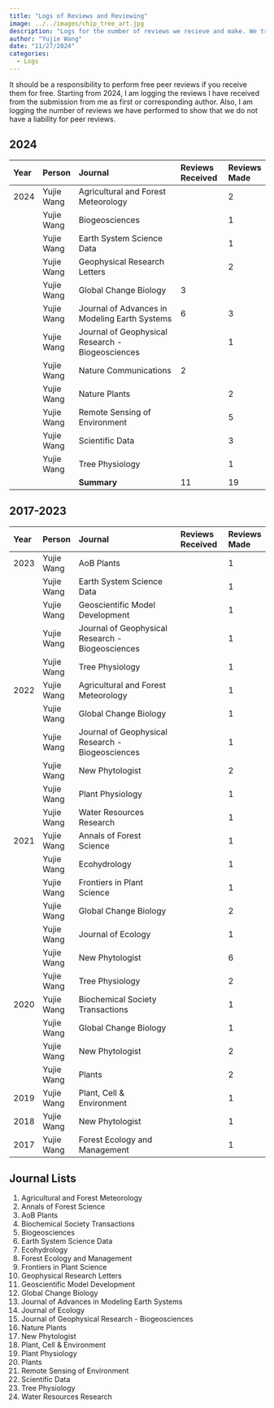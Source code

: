 ```yaml
---
title: "Logs of Reviews and Reviewing"
image: ../../images/chip_tree_art.jpg
description: "Logs for the number of reviews we recieve and make. We try to balance the two!"
author: "Yujie Wang"
date: "11/27/2024"
categories:
  - Logs
---
```


It should be a responsibility to perform free peer reviews if you receive them for free. Starting from 2024, I am logging the reviews I have received from the submission from me as first or corresponding author. Also, I am logging the number of reviews we have performed to show that we do not have a liability for peer reviews.

## 2024

| **Year** | **Person**  | **Journal**                                      | **Reviews Received** | **Reviews Made** |
|:---------|:------------|:-------------------------------------------------|:---------------------|:-----------------|
| 2024     | Yujie Wang  | Agricultural and Forest Meteorology              |                      | 2                |
|          | Yujie Wang  | Biogeosciences                                   |                      | 1                |
|          | Yujie Wang  | Earth System Science Data                        |                      | 1                |
|          | Yujie Wang  | Geophysical Research Letters                     |                      | 2                |
|          | Yujie Wang  | Global Change Biology                            | 3                    |                  |
|          | Yujie Wang  | Journal of Advances in Modeling Earth Systems    | 6                    | 3                |
|          | Yujie Wang  | Journal of Geophysical Research - Biogeosciences |                      | 1                |
|          | Yujie Wang  | Nature Communications                            | 2                    |                  |
|          | Yujie Wang  | Nature Plants                                    |                      | 2                |
|          | Yujie Wang  | Remote Sensing of Environment                    |                      | 5                |
|          | Yujie Wang  | Scientific Data                                  |                      | 3                |
|          | Yujie Wang  | Tree Physiology                                  |                      | 1                |
|          |             | **Summary**                                      | 11                   | 19               |

## 2017-2023

| **Year** | **Person**  | **Journal**                                      | **Reviews Received** | **Reviews Made** |
|:---------|:------------|:-------------------------------------------------|:---------------------|:-----------------|
| 2023     | Yujie Wang  | AoB Plants                                       |                      | 1                |
|          | Yujie Wang  | Earth System Science Data                        |                      | 1                |
|          | Yujie Wang  | Geoscientific Model Development                  |                      | 1                |
|          | Yujie Wang  | Journal of Geophysical Research - Biogeosciences |                      | 1                |
|          | Yujie Wang  | Tree Physiology                                  |                      | 1                |
| 2022     | Yujie Wang  | Agricultural and Forest Meteorology              |                      | 1                |
|          | Yujie Wang  | Global Change Biology                            |                      | 1                |
|          | Yujie Wang  | Journal of Geophysical Research - Biogeosciences |                      | 1                |
|          | Yujie Wang  | New Phytologist                                  |                      | 2                |
|          | Yujie Wang  | Plant Physiology                                 |                      | 1                |
|          | Yujie Wang  | Water Resources Research                         |                      | 1                |
| 2021     | Yujie Wang  | Annals of Forest Science                         |                      | 1                |
|          | Yujie Wang  | Ecohydrology                                     |                      | 1                |
|          | Yujie Wang  | Frontiers in Plant Science                       |                      | 1                |
|          | Yujie Wang  | Global Change Biology                            |                      | 2                |
|          | Yujie Wang  | Journal of Ecology                               |                      | 1                |
|          | Yujie Wang  | New Phytologist                                  |                      | 6                |
|          | Yujie Wang  | Tree Physiology                                  |                      | 2                |
| 2020     | Yujie Wang  | Biochemical Society Transactions                 |                      | 1                |
|          | Yujie Wang  | Global Change Biology                            |                      | 1                |
|          | Yujie Wang  | New Phytologist                                  |                      | 2                |
|          | Yujie Wang  | Plants                                           |                      | 2                |
| 2019     | Yujie Wang  | Plant, Cell & Environment                        |                      | 1                |
| 2018     | Yujie Wang  | New Phytologist                                  |                      | 1                |
| 2017     | Yujie Wang  | Forest Ecology and Management                    |                      | 1                |

## Journal Lists
1. Agricultural and Forest Meteorology
1. Annals of Forest Science
1. AoB Plants
1. Biochemical Society Transactions
1. Biogeosciences
1. Earth System Science Data
1. Ecohydrology
1. Forest Ecology and Management
1. Frontiers in Plant Science
1. Geophysical Research Letters
1. Geoscientific Model Development
1. Global Change Biology
1. Journal of Advances in Modeling Earth Systems
1. Journal of Ecology
1. Journal of Geophysical Research - Biogeosciences
1. Nature Plants
1. New Phytologist
1. Plant, Cell & Environment
1. Plant Physiology
1. Plants
1. Remote Sensing of Environment
1. Scientific Data
1. Tree Physiology
1. Water Resources Research
